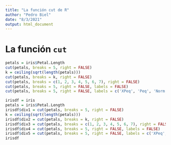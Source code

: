 ---
title: "La función cut de R"
author: "Pedro Biel"
date: "8/3/2021"
output: html_document
---

# La función `cut`

```{r}
petals = iris$Petal.Length
cut(petals, breaks = 5, right = FALSE)
k = ceiling(sqrt(length(petals)))
cut(petals, breaks = k, right = FALSE)
cut(petals, breaks = c(1, 2, 3, 4, 5, 6, 7), right = FALSE)
cut(petals, breaks = 5, right = FALSE, labels = FALSE)
cut(petals, breaks = 5, right = FALSE, labels = c('XPeq', 'Peq', 'Norm', 'Grand', 'XGrand'))
```

```{r}
irisdf = iris
petals = iris$Petal.Length
irisdf$div1 = cut(petals, breaks = 5, right = FALSE)
k = ceiling(sqrt(length(petals)))
irisdf$div2 = cut(petals, breaks = k, right = FALSE)
irisdf$div3 = cut(petals, breaks = c(1, 2, 3, 4, 5, 6, 7), right = FALSE)
irisdf$div4 = cut(petals, breaks = 5, right = FALSE, labels = FALSE)
irisdf$div5 = cut(petals, breaks = 5, right = FALSE, labels = c('XPeq', 'Peq', 'Norm', 'Grand', 'XGrand'))
irisdf
```